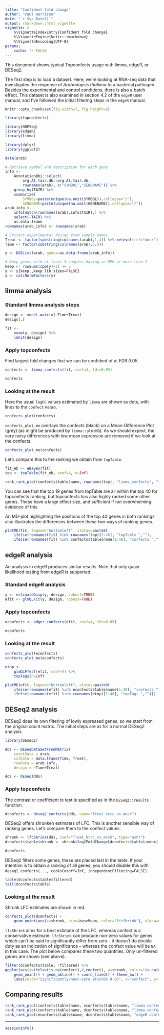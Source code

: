```yaml
---
title: "Confident fold change"
author: "Paul Harrison"
date: "`r Sys.Date()`"
output: rmarkdown::html_vignette
vignette: >
    %\VignetteIndexEntry{Confident fold change}
    %\VignetteEngine{knitr::rmarkdown}
    %\VignetteEncoding{UTF-8}
params:
    cache: !r FALSE
---
```


<style>
.contents h2 { margin-top: 2em }
</style>

This document shows typical Topconfects usage with limma, edgeR, or DESeq2.

The first step is to load a dataset. Here, we're looking at RNA-seq data that investigates the response of *Arabodopsis thaliana* to a bacterial pathogen. Besides the experimental and control conditions, there is also a batch effect. This dataset is also examined in section 4.2 of the `edgeR` user manual, and I've followed the initial filtering steps in the `edgeR` manual.

```r
knitr::opts_chunk$set(fig.width=7, fig.height=6)
```


```r
library(topconfects)

library(NBPSeq)
library(edgeR)
library(limma)

library(dplyr)
library(ggplot2)

data(arab)

# Retrieve symbol and description for each gene
info <- 
    AnnotationDbi::select(
        org.At.tair.db::org.At.tair.db, 
        rownames(arab), c("SYMBOL","GENENAME")) %>%
    group_by(TAIR) %>% 
    summarize(
        SYMBOL=paste(unique(na.omit(SYMBOL)),collapse="/"), 
        GENENAME=paste(unique(na.omit(GENENAME)),collapse="/"))
arab_info <- 
    info[match(rownames(arab),info$TAIR),] %>% 
    select(-TAIR) %>%
    as.data.frame
rownames(arab_info) <- rownames(arab)

# Extract experimental design from sample names
Treat <- factor(substring(colnames(arab),1,4)) %>% relevel(ref="mock")
Time <- factor(substring(colnames(arab),5,5))

y <- DGEList(arab, genes=as.data.frame(arab_info))

# Keep genes with at least 3 samples having an RPM of more than 2
keep <- rowSums(cpm(y)>2) >= 3
y <- y[keep,,keep.lib.sizes=FALSE]
y <- calcNormFactors(y)
```


## limma analysis

### Standard limma analysis steps

```r
design <- model.matrix(~Time+Treat)
design[,]

fit <-
    voom(y, design) %>%
    lmFit(design)
```

### Apply topconfects

Find largest fold changes that we can be confident of at FDR 0.05.

```r
confects <- limma_confects(fit, coef=4, fdr=0.05)

confects
```


### Looking at the result

Here the usual `logFC` values estimated by `limma` are shown as dots, with lines to the `confect` value.

```r
confects_plot(confects)
```

`confects_plot_me` overlays the confects (black) on a Mean-Difference Plot (grey) (as might be produced by `limma::plotMD`). As we should expect, the very noisy differences with low mean expression are removed if we look at the confects.

```r
confects_plot_me(confects)
```

Let's compare this to the ranking we obtain from `topTable`.

```r
fit_eb <- eBayes(fit)
top <- topTable(fit_eb, coef=4, n=Inf)

rank_rank_plot(confects$table$name, rownames(top), "limma_confects", "topTable")
```

You can see that the top 19 genes from topTable are all within the top 40 for topconfects ranking, but topconfects has also highly ranked some other genes. These have a large effect size, and sufficient if not overwhelming evidence of this.

An MD-plot highlighting the positions of the top 40 genes in both rankings also illustrates the differences between these two ways of ranking genes.

```r
plotMD(fit, legend="bottomleft", status=paste0(
    ifelse(rownames(fit) %in% rownames(top)[1:40], "topTable ",""),
    ifelse(rownames(fit) %in% confects$table$name[1:40], "confects ","")))
```


## edgeR analysis

An analysis in edgeR produces similar results. Note that only quasi-likelihood testing from edgeR is supported.

### Standard edgeR analysis

```r
y <- estimateDisp(y, design, robust=TRUE)
efit <- glmQLFit(y, design, robust=TRUE)
```

### Apply topconfects

```r
econfects <- edger_confects(efit, coef=4, fdr=0.05)

econfects
```


### Looking at the result

```r
confects_plot(econfects)
confects_plot_me(econfects)
```

```r
etop <-
    glmQLFTest(efit, coef=4) %>%
    topTags(n=Inf)

plotMD(efit, legend="bottomleft", status=paste0(
    ifelse(rownames(efit) %in% econfects$table$name[1:40], "confects ", ""),
    ifelse(rownames(efit) %in% rownames(etop)[1:40], "topTags ","")))
```


## DESeq2 analysis

DESeq2 does its own filtering of lowly expressed genes, so we start from the original count matrix. The initial steps are as for a normal DESeq2 analysis.

```r
library(DESeq2)

dds <- DESeqDataSetFromMatrix(
    countData = arab,
    colData = data.frame(Time, Treat),
    rowData = arab_info,
    design = ~Time+Treat)

dds <- DESeq(dds)
```

### Apply topconfects

The contrast or coefficient to test is specified as in the `DESeq2::results` function.

```r
dconfects <- deseq2_confects(dds, name="Treat_hrcc_vs_mock")
```

DESeq2 offers shrunken estimates of LFC. This is another sensible way of ranking genes. Let's compare them to the confect values.

```r
shrunk <- lfcShrink(dds, coef="Treat_hrcc_vs_mock", type="ashr")
dconfects$table$shrunk <- shrunk$log2FoldChange[dconfects$table$index]

dconfects
```

DESeq2 filters some genes, these are placed last in the table. If your intention is to obtain a ranking of all genes, you should disable this with `deseq2_confects(..., cooksCutoff=Inf, independentFiltering=FALSE)`.

```r
table(dconfects$table$filtered)
tail(dconfects$table)
```

### Looking at the result

Shrunk LFC estimates are shown in red.

```r
confects_plot(dconfects) + 
    geom_point(aes(x=shrunk, size=baseMean, color="lfcShrink"), alpha=0.75)
```

`lfcShrink` aims for a best estimate of the LFC, whereas confect is a conservative estimate. `lfcShrink` can produce non-zero values for genes which can't be said to significantly differ from zero -- it doesn't do double duty as an indication of significance -- whereas the confect value will be `NA` in this case. The plot below compares these two quantities. Only un-filtered genes are shown (see above).

```r
filter(dconfects$table, !filtered) %>%
ggplot(aes(x=ifelse(is.na(confect),0,confect), y=shrunk, color=!is.na(confect))) +
    geom_point() + geom_abline() + coord_fixed() + theme_bw() +
    labs(color="Significantly\nnon-zero at\nFDR 0.05", x="confect", y="lfcShrink using ashr")
```

## Comparing results

```r
rank_rank_plot(confects$table$name, econfects$table$name, "limma confects", "edgeR confects")
rank_rank_plot(confects$table$name, dconfects$table$name, "limma confects", "DESeq2 confects")
rank_rank_plot(econfects$table$name, dconfects$table$name, "edgeR confects", "DESeq2 confects")
```

---

```r
sessionInfo()
```


